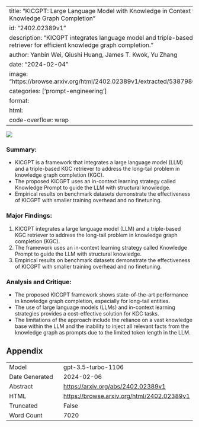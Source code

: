 
---
title: "KICGPT: Large Language Model with Knowledge in Context for Knowledge Graph Completion"
id: "2402.02389v1"
description: "KICGPT integrates language model and triple-based KGC retriever for efficient knowledge graph completion."
author: Yanbin Wei, Qiushi Huang, James T. Kwok, Yu Zhang
date: "2024-02-04"
image: "https://browse.arxiv.org/html/2402.02389v1/extracted/5387986/arc3.png"
categories: ['prompt-engineering']
format:
  html:
    code-overflow: wrap
---

![](https://browse.arxiv.org/html/2402.02389v1/extracted/5387986/arc3.png)

### Summary:
- KICGPT is a framework that integrates a large language model (LLM) and a triple-based KGC retriever to address the long-tail problem in knowledge graph completion (KGC).
- The proposed KICGPT uses an in-context learning strategy called Knowledge Prompt to guide the LLM with structural knowledge.
- Empirical results on benchmark datasets demonstrate the effectiveness of KICGPT with smaller training overhead and no finetuning.

### Major Findings:
1. KICGPT integrates a large language model (LLM) and a triple-based KGC retriever to address the long-tail problem in knowledge graph completion (KGC).
2. The framework uses an in-context learning strategy called Knowledge Prompt to guide the LLM with structural knowledge.
3. Empirical results on benchmark datasets demonstrate the effectiveness of KICGPT with smaller training overhead and no finetuning.

### Analysis and Critique:
- The proposed KICGPT framework shows state-of-the-art performance in knowledge graph completion, especially for long-tail entities.
- The use of large language models (LLMs) and in-context learning strategies provides a cost-effective solution for KGC tasks.
- The limitations of the approach include the reliance on a vast knowledge base within the LLM and the inability to inject all relevant facts from the knowledge graph as prompts due to the limited token length in the LLM.

## Appendix

|          |          |
|----------|----------|
| Model     | gpt-3.5-turbo-1106       |
| Date Generated     | 2024-02-06       |
| Abstract | [https://arxiv.org/abs/2402.02389v1](https://arxiv.org/abs/2402.02389v1)        |
| HTML     | [https://browse.arxiv.org/html/2402.02389v1](https://browse.arxiv.org/html/2402.02389v1)       |
| Truncated       | False       |
| Word Count       | 7020       |